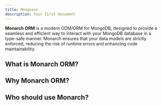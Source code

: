 ```yaml
---
title: Mongoose
description: Your first document
---
```



**Monarch ORM** is a modern ODM/ORM for MongoDB, designed to provide a seamless and efficient way to interact with your MongoDB database in a type-safe manner. Monarch ensures that your data models are strictly enforced, reducing the risk of runtime errors and enhancing code maintainability.

## What is Monarch ORM?

## Why Monarch ORM?

## Who should use Monarch?

<Cards>
  <Card title="Learn more about Next.js" href="https://nextjs.org/docs" />
  <Card title="Learn more about Fumadocs" href="https://fumadocs.vercel.app" />
</Cards>
